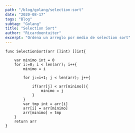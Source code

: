 ```yaml
---
path: "/blog/golang/selection-sort"
date: "2020-08-17"
tags: "Blog"
subtag: "Golang"
title: "Selection Sort"
author: "Ricardoentuiter"
excerpt: "Ordena un arreglo por medio de selection sort"
---
```


```go{numberLines: true}
func SelectionSort(arr []int) []int{

	var minimo int = 0
	for i:=0; i < len(arr); i++{		
		minimo = i

		for j:=i+1; j < len(arr); j++{

			if(arr[j] < arr[minimo]){
				minimo = j
			}
		}
		var tmp int = arr[i]
		arr[i] = arr[minimo]
		arr[minimo] = tmp
	}
	return arr
}

```